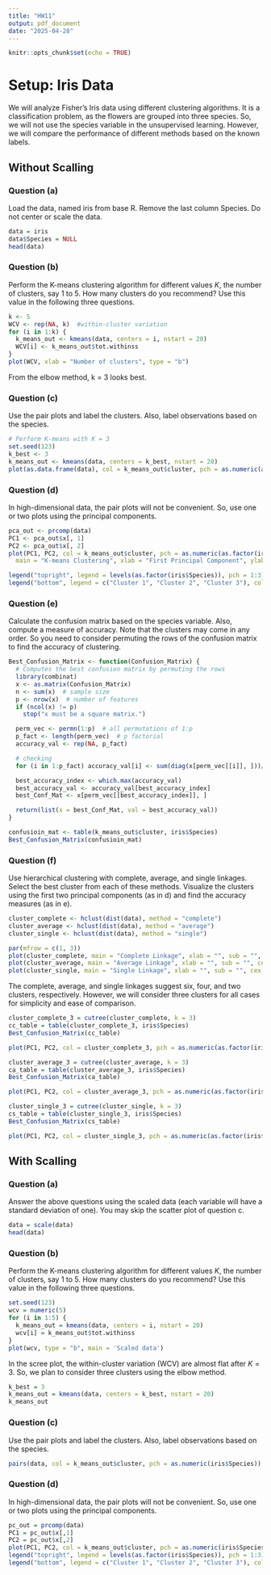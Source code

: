 ```yaml
---
title: "HW11"
output: pdf_document
date: "2025-04-28"
---
```


```r
knitr::opts_chunk$set(echo = TRUE)
```

# Setup: Iris Data
We will analyze Fisher’s Iris data using different clustering algorithms. It is a classification problem, as the flowers are grouped into three species. So, we will not use the species variable in the unsupervised learning. However, we will compare the performance of different methods based on the known labels.

## Without Scalling

### Question (a)
Load the data, named iris from base R. Remove the last column Species. Do not center or scale the data.

```r
data = iris
data$Species = NULL
head(data)
```

### Question (b)
Perform the K-means clustering algorithm for different values $K$, the number of clusters, say 1 to 5. How many clusters do you recommend? Use this value in the following three questions.
```r
k <- 5
WCV <- rep(NA, k)  #within-cluster variation
for (i in 1:k) {
  k_means_out <- kmeans(data, centers = i, nstart = 20)
  WCV[i] <- k_means_out$tot.withinss
}
plot(WCV, xlab = "Number of clusters", type = "b")
```

From the elbow method, k = 3 looks best.

### Question (c)
Use the pair plots and label the clusters. Also, label observations based on the species.
```r
# Perform K-means with K = 3
set.seed(123)
k_best <- 3
k_means_out <- kmeans(data, centers = k_best, nstart = 20)
plot(as.data.frame(data), col = k_means_out$cluster, pch = as.numeric(as.factor(iris$Species)))
```

### Question (d)
In high-dimensional data, the pair plots will not be convenient. So, use one or two plots using the principal components.
```r
pca_out <- prcomp(data)
PC1 <- pca_out$x[, 1]
PC2 <- pca_out$x[, 2]
plot(PC1, PC2, col = k_means_out$cluster, pch = as.numeric(as.factor(iris$Species)),
  main = "K-means Clustering", xlab = "First Principal Component", ylab = "Second Principal Component")

legend("topright", legend = levels(as.factor(iris$Species)), pch = 1:3)
legend("bottom", legend = c("Cluster 1", "Cluster 2", "Cluster 3"), col = 1:3, lty = 1)
```

### Question (e)
Calculate the confusion matrix based on the species variable. Also, compute a measure of accuracy. Note that the clusters may come in any order. So you need to consider permuting the rows of the confusion matrix to find the accuracy of clustering.
```r
Best_Confusion_Matrix <- function(Confusion_Matrix) {
  # Computes the best confusion matrix by permuting the rows
  library(combinat)
  x <- as.matrix(Confusion_Matrix)
  n <- sum(x)  # sample size
  p <- nrow(x)  # number of features
  if (ncol(x) != p)
    stop("x must be a square matrix.")

  perm_vec <- permn(1:p)  # all permutations of 1:p
  p_fact <- length(perm_vec)  # p factorial
  accuracy_val <- rep(NA, p_fact)

  # checking
  for (i in 1:p_fact) accuracy_val[i] <- sum(diag(x[perm_vec[[i]], ]))/n

  best_accuracy_index <- which.max(accuracy_val)
  best_accuracy_val <- accuracy_val[best_accuracy_index]
  best_Conf_Mat <- x[perm_vec[[best_accuracy_index]], ]

  return(list(x = best_Conf_Mat, val = best_accuracy_val))
}
```

```r
confusioin_mat <- table(k_means_out$cluster, iris$Species)
Best_Confusion_Matrix(confusioin_mat)
```

### Question (f)
Use hierarchical clustering with complete, average, and single linkages. Select the best cluster from each of these methods. Visualize the clusters using the first two principal components (as in d) and find the accuracy measures (as in e).
```r
cluster_complete <- hclust(dist(data), method = "complete")
cluster_average <- hclust(dist(data), method = "average")
cluster_single <- hclust(dist(data), method = "single")

par(mfrow = c(1, 3))
plot(cluster_complete, main = "Complete Linkage", xlab = "", sub = "", cex = 0.9)
plot(cluster_average, main = "Average Linkage", xlab = "", sub = "", cex = 0.9)
plot(cluster_single, main = "Single Linkage", xlab = "", sub = "", cex = 0.9)
```

The complete, average, and single linkages suggest six, four, and two clusters, respectively. However, we will consider three clusters for all cases for simplicity and ease of comparison.

\textbf{Complete linkage}
```r
cluster_complete_3 = cutree(cluster_complete, k = 3)
cc_table = table(cluster_complete_3, iris$Species)
Best_Confusion_Matrix(cc_table)

plot(PC1, PC2, col = cluster_complete_3, pch = as.numeric(as.factor(iris$Species)))
```

\textbf{Average linkage}
```r
cluster_average_3 = cutree(cluster_average, k = 3)
ca_table = table(cluster_average_3, iris$Species)
Best_Confusion_Matrix(ca_table)

plot(PC1, PC2, col = cluster_average_3, pch = as.numeric(as.factor(iris$Species)))
```

\textbf{Single linkage}
```r
cluster_single_3 = cutree(cluster_single, k = 3)
cs_table = table(cluster_single_3, iris$Species)
Best_Confusion_Matrix(cs_table)

plot(PC1, PC2, col = cluster_single_3, pch = as.numeric(as.factor(iris$Species)))
```


## With Scalling
### Question (a)
Answer the above questions using the scaled data (each variable will have a standard deviation of one). You may skip the scatter plot of question c.

```r
data = scale(data)
head(data)
```

### Question (b)
Perform the K-means clustering algorithm for different values $K$, the number of clusters, say 1 to 5. How many clusters do you recommend? Use this value in the following three questions.
```r
set.seed(123)
wcv = numeric(5)
for (i in 1:5) {
  k_means_out = kmeans(data, centers = i, nstart = 20)
  wcv[i] = k_means_out$tot.withinss
}
plot(wcv, type = "b", main = 'Scaled data')
```

In the scree plot, the within-cluster variation (WCV) are almost flat after $K=3$. So, we plan to consider three clusters using the elbow method.
```r
k_best = 3
k_means_out = kmeans(data, centers = k_best, nstart = 20)
k_means_out
```

### Question (c)
Use the pair plots and label the clusters. Also, label observations based on the species.
```r
pairs(data, col = k_means_out$cluster, pch = as.numeric(iris$Species))
```

### Question (d)
In high-dimensional data, the pair plots will not be convenient. So, use one or two plots using the principal components.
```r
pc_out = prcomp(data)
PC1 = pc_out$x[,1]
PC2 = pc_out$x[,2]
plot(PC1, PC2, col = k_means_out$cluster, pch = as.numeric(iris$Species))
legend("topright", legend = levels(as.factor(iris$Species)), pch = 1:3)
legend("bottom", legend = c("Cluster 1", "Cluster 2", "Cluster 3"), col = 1:3, lty = 1)
```

<!-- h. -->
<!-- ```{r} -->
<!-- # PCA on scaled data -->
<!-- pca_scaled <- prcomp(iris_scaled) -->

<!-- # Variance explained by each PC -->
<!-- var_explained <- pca_scaled$sdev^2 / sum(pca_scaled$sdev^2) -->

<!-- # Cumulative variance explained -->
<!-- cum_var_explained <- cumsum(var_explained) -->

<!-- # Plot -->
<!-- plot(cum_var_explained, xlab = "Number of Principal Components", -->
<!--      ylab = "Cumulative Proportion of Variance Explained", -->
<!--      type = "b", pch = 19, -->
<!--      main = "Cumulative Variance Explained by PCs") -->
<!-- abline(h = 0.9, col = "red", lty = 2)  # optional: 90% variance line -->
<!-- ``` -->

<!-- ```{r} -->
<!-- # Approximated data using first 2 PCs -->
<!-- approx_data <- pca_scaled$x[, 1:2] -->
<!-- ``` -->

<!-- ```{r} -->
<!-- set.seed(123) -->
<!-- wss_approx <- numeric(5) -->

<!-- for (k in 1:5) { -->
<!--   kmeans_approx <- kmeans(approx_data, centers = k, nstart = 25) -->
<!--   wss_approx[k] <- kmeans_approx$tot.withinss -->
<!-- } -->

<!-- # Elbow Plot -->
<!-- plot(1:5, wss_approx, type = "b", pch = 19, -->
<!--      xlab = "Number of Clusters K (Approximated Data)", -->
<!--      ylab = "Total WSS", -->
<!--      main = "Elbow Method (Approximated Data)") -->
<!-- ``` -->

<!-- ```{r} -->
<!-- # K-means with K=3 -->
<!-- set.seed(123) -->
<!-- kmeans_approx_final <- kmeans(approx_data, centers = 3, nstart = 25) -->

<!-- # Confusion matrix -->
<!-- table_kmeans_approx <- table(kmeans_approx_final$cluster, iris$Species) -->

<!-- # Best matching confusion matrix and accuracy -->
<!-- result_kmeans_approx <- Best_Confusion_Matrix(table_kmeans_approx) -->

<!-- cat("K-means (approximated) Best Confusion Matrix:\n") -->
<!-- print(result_kmeans_approx$x) -->
<!-- cat(sprintf("Accuracy: %.4f\n\n", result_kmeans_approx$val)) -->
<!-- ``` -->

<!-- ```{r} -->
<!-- # Distance matrix -->
<!-- dist_approx <- dist(approx_data) -->

<!-- # Hierarchical clustering -->
<!-- hc_complete_approx <- hclust(dist_approx, method = "complete") -->
<!-- hc_average_approx  <- hclust(dist_approx, method = "average") -->
<!-- hc_single_approx   <- hclust(dist_approx, method = "single") -->

<!-- # Cut into 3 clusters -->
<!-- cluster_complete_approx <- cutree(hc_complete_approx, k = 3) -->
<!-- cluster_average_approx  <- cutree(hc_average_approx, k = 3) -->
<!-- cluster_single_approx   <- cutree(hc_single_approx, k = 3) -->

<!-- # Confusion matrices -->
<!-- table_complete_approx <- table(cluster_complete_approx, iris$Species) -->
<!-- table_average_approx  <- table(cluster_average_approx, iris$Species) -->
<!-- table_single_approx   <- table(cluster_single_approx, iris$Species) -->

<!-- # Accuracy calculations -->
<!-- result_complete_approx <- Best_Confusion_Matrix(table_complete_approx) -->
<!-- result_average_approx  <- Best_Confusion_Matrix(table_average_approx) -->
<!-- result_single_approx   <- Best_Confusion_Matrix(table_single_approx) -->

<!-- # Print results -->
<!-- cat("Complete Linkage (approximated) Best Confusion Matrix:\n") -->
<!-- print(result_complete_approx$x) -->
<!-- cat(sprintf("Accuracy: %.4f\n\n", result_complete_approx$val)) -->

<!-- cat("Average Linkage (approximated) Best Confusion Matrix:\n") -->
<!-- print(result_average_approx$x) -->
<!-- cat(sprintf("Accuracy: %.4f\n\n", result_average_approx$val)) -->

<!-- cat("Single Linkage (approximated) Best Confusion Matrix:\n") -->
<!-- print(result_single_approx$x) -->
<!-- cat(sprintf("Accuracy: %.4f\n", result_single_approx$val)) -->
<!-- ``` -->

<!-- We got very good clustering with 2 PCs. -->